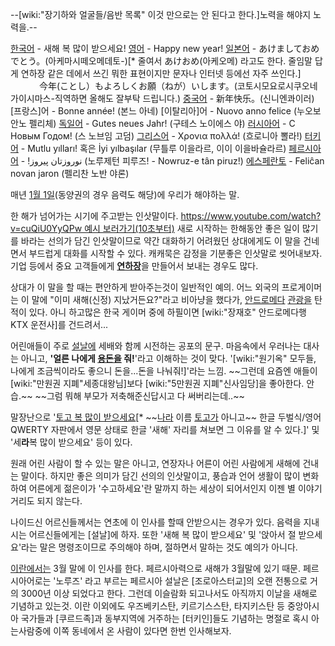 --[wiki:"장기하와 얼굴들/음반 목록" 이것 만으로는 안 된다고 한다.]노력을 해야지 노력을.--

[[한국어]] - 새해 복 많이 받으세요!
[[영어]] - Happy new year!
[[일본어]] - あけましておめでとう。(아케마시떼오메데토-)[* 줄여서 あけおめ(아케오메) 라고도 한다. 줄임말 답게 연하장 같은 데에서 쓰긴 뭐한 표현이지만 문자나 인터넷 등에선 자주 쓰인다.]
　　　 今年(ことし）もよろしくお願（ねが）いします。(코토시모요로시쿠오네가이시마스-직역하면 올해도 잘부탁 드립니다.)
[[중국어]] - 新年快乐。(신니엔콰이러)
[프랑스]어 - Bonne année! (본느 아네)
[이탈리아]어 - Nuovo anno felice (누오보 안노 펠리체)
[[독일어]] - Gutes neues Jahr! (구테스 노이에스 야)
[[러시아어]] - С Новым Годом! (스 노브임 고덤)
[[그리스어]] - Χρονια πολλά! (흐로니아 뽈라!)
[[터키어]] - Mutlu yılları! 혹은 İyi yılbaşılar (무틀루 이을라르, 이이 이을바슐라르)
[[페르시아어]] - !نوروزتان پیروز (노루제턴 피루즈! - Nowruz-e tân piruz!)
[[에스페란토]] - Feliĉan novan jaron (펠리찬 노반 야론)

매년 [[1월 1일]](동양권의 경우 음력도 해당)에 우리가 해야하는 말.

한 해가 넘어가는 시기에 주고받는 인삿말이다. [[https://www.youtube.com/watch?v=cuQiU0YyQPw 예시 보러가기(10초부터)]]
새로 시작하는 한해동안 좋은 일이 많기를 바라는 선의가 담긴 인삿말이므로 약간 대화하기 어려웠던 상대에게도 이 말을 건네면서 부드럽게 대화를 시작할 수 있다. 캐캐묵은 감정을 기분좋은 인삿말로 씻어내보자. 기업 등에서 중요 고객들에게 '''[[연하장]]'''을 만들어서 보내는 경우도 많다.

상대가 이 말을 할 때는 편안하게 받아주는것이 일반적인 예의. 어느 외국의 프로게이머는 이 말에 "이미 새해(신정) 지났거든요?"라고 비아냥을 했다가, [[안드로메다]] [[관광]]을 탄 적이 있다. 아니 하고많은 한국 게이머 중에 하필이면 [wiki:"장재호" 안드로메다행 KTX 운전사]를 건드려서...

어린애들이 주로 [[설날]]에 세배와 함께 시전하는 공포의 문구. 마음속에서 우러나는 대사는 아니고, ''''얼른 나에게 [[용돈]]을 줘!''''라고 이해하는 것이 맞다. '[wiki:"원기옥" 모두들, 나에게 조금씩이라도 좋으니 돈을...돈을 나눠줘!]'라는 느낌. ~~그런데 요즘엔 애들이 [wiki:"만원권 지폐"세종대왕님]보다 [wiki:"5만원권 지폐"신사임당]을 좋아한다. 안습.~~ ~~그럼 뭐해 부모가 저축해준신답시고 다 써버리는데..~~

말장난으로 '[[한영전환을 잘못하여 생긴 신조어|토고 복 많이 받으세요]][* ~~[[나라]] 이름 [[토고]]가 아니고~~ 한글 두벌식/영어 QWERTY 자판에서 영문 상태로 한글 '새해' 자리를 쳐보면 그 이유를 알 수 있다.]' 및 '세'''라'''복 많이 받으세요' 등이 있다.

원래 어린 사람이 할 수 있는 말은 아니고, 연장자나 어른이 어린 사람에게 새해에 건내는 말이다. 하지만 좋은 의미가 담긴 선의의 인삿말이고, 풍습과 언어 생활이 많이 변화하여 어른에게 젊은이가 '수고하세요'란 말까지 하는 세상이 되어서인지 이젠 별 이야기거리도 되지 않는다.

나이드신 어르신들께서는 연초에 이 인사를 할때 안받으시는 경우가 있다. 음력을 지내시는 어르신들에게는 [설날]에 하자. 또한 '새해 복 많이 받으세요' 및 '앉아서 절 받으세요'라는 말은 명령조이므로 주의해야 하며, 절하면서 말하는 것도 예의가 아니다.


[[이란]]에서는 3월 말에 이 인사를 한다. 페르시아력으로 새해가 3월말에 있기 때문. 페르시아어로는 '노루즈' 라고 부르는 페르시아 설날은 [조로아스터교]의 오랜 전통으로 거의 3000년 이상 되었다고 한다. 그런데 이슬람화 되고나서도 아직까지 이날을 새해로 기념하고 있는것. 이란 이외에도 우즈베키스탄, 키르기스스탄, 타지키스탄 등 중앙아시아 국가들과 [쿠르드족]과 동부지역에 거주하는 [터키인]들도 기념하는 명절로 혹시 아는사람중에 이쪽 동네에서 온 사람이 있다면 한번 인사해보자.

